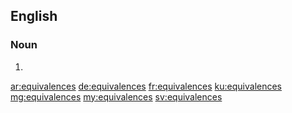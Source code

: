 ==English==

===Noun===
{{head|en}}

# {{plural of|equivalence}}

[[ar:equivalences]]
[[de:equivalences]]
[[fr:equivalences]]
[[ku:equivalences]]
[[mg:equivalences]]
[[my:equivalences]]
[[sv:equivalences]]